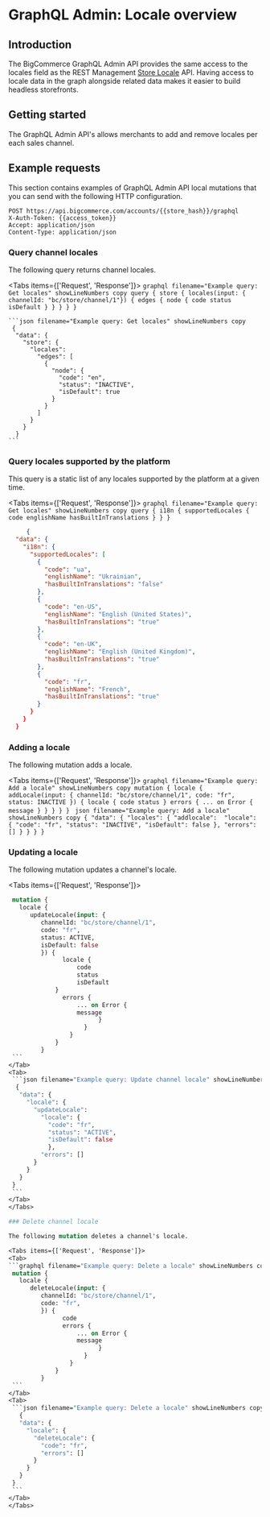 # GraphQL Admin: Locale overview

## Introduction

The BigCommerce GraphQL Admin API provides the same access to the locales field as the REST Management [Store Locale](/docs/rest-management/settings/store-locale) API. Having access to locale data in the graph alongside related data makes it easier to build headless storefronts.

## Getting started

The GraphQL Admin API's allows merchants to add and remove locales per each sales channel. 

## Example requests
This section contains examples of GraphQL Admin API local mutations that you can send with the following HTTP configuration.

```http filename="GraphQL Admin API HTTP configuration" showLineNumbers copy
POST https://api.bigcommerce.com/accounts/{{store_hash}}/graphql
X-Auth-Token: {{access_token}}
Accept: application/json
Content-Type: application/json
```
### Query channel locales

The following query returns channel locales. 

<Tabs items={['Request', 'Response']}>
  <Tab>
    ```graphql filename="Example query: Get locales" showLineNumbers copy
    query {
      store {
        locales(input: { channelId: "bc/store/channel/1"}) {
          edges {
            node {
              code
              status
              isDefault
            }
          }
        }
      }
    }
    ```
  </Tab>
  <Tab>

    ```json filename="Example query: Get locales" showLineNumbers copy
     {
      "data": {
        "store": {
          "locales": 
            "edges": [
              {
                "node": {
                  "code": "en",
                  "status": "INACTIVE",
                  "isDefault": true
                }
              }
            ]
          }
        }
      }
    ```
  </Tab>
</Tabs>

### Query locales supported by the platform

<Callout type="info">
This query is a static list of any locales supported by the platform at a given time.
</Callout>

<Tabs items={['Request', 'Response']}>
  <Tab>
    ```graphql filename="Example query: Get locales" showLineNumbers copy
    query {
      i18n {
        supportedLocales {
          code
          englishName
          hasBuiltInTranslations
          }
        }
      }
    ```
  </Tab>
<Tab>
```json filename="Example query: Get locales" showLineNumbers copy
     {
  "data": {
    "i18n": {
      "supportedLocales": [
        {
          "code": "ua",
          "englishName": "Ukrainian",
          "hasBuiltInTranslations": "false"
        },
        {
          "code": "en-US",
          "englishName": "English (United States)",
          "hasBuiltInTranslations": "true"
        },
        {
          "code": "en-UK",
          "englishName": "English (United Kingdom)",
          "hasBuiltInTranslations": "true"
        },
        {
          "code": "fr",
          "englishName": "French",
          "hasBuiltInTranslations": "true"
        }
      }
    }
  }
```
</Tab>
</Tabs>

### Adding a locale

The following mutation adds a locale. 

<Tabs items={['Request', 'Response']}>
  <Tab>
    ```graphql filename="Example query: Add a locale" showLineNumbers copy
    mutation {
      locale {
         addLocale(input: {
            channelId: "bc/store/channel/1",
            code: "fr",
            status: INACTIVE
            }) {
                  locale {
                      code
                      status
                }
                  errors {
                      ... on Error {
                      message
                            }
                        }
                    }
                }
            }
    ```
  </Tab>
   <Tab>
    ```json filename="Example query: Add a locale" showLineNumbers copy
     {
      "data": {
        "locales": {
          "addlocale": 
            "locale": {
              "code": "fr",
              "status": "INACTIVE",
              "isDefault": false
              },
            "errors": []
          }
        }
      }
    }
    ```
  </Tab>
</Tabs>

### Updating a locale

The following mutation updates a channel's locale. 

<Tabs items={['Request', 'Response']}>
  <Tab>
   ```graphql filename="Example query: Update a locale" showLineNumbers copy
    mutation {
      locale {
         updateLocale(input: {
            channelId: "bc/store/channel/1",
            code: "fr",
            status: ACTIVE,
            isDefault: false
            }) {
                  locale {
                      code
                      status
                      isDefault
                }
                  errors {
                      ... on Error {
                      message
                            }
                        }
                    }
                }
            }
    ```
  </Tab>
   <Tab>
    ```json filename="Example query: Update channel locale" showLineNumbers copy
     {
      "data": {
        "locale": {
          "updateLocale": 
            "locale": {
              "code": "fr",
              "status": "ACTIVE",
              "isDefault": false
              },
            "errors": []
          }
        }
      }
    }
    ```
  </Tab>
</Tabs>

### Delete channel locale

The following mutation deletes a channel's locale. 

<Tabs items={['Request', 'Response']}>
  <Tab>
   ```graphql filename="Example query: Delete a locale" showLineNumbers copy
    mutation {
      locale {
         deleteLocale(input: {
            channelId: "bc/store/channel/1",
            code: "fr",
            }) {
                  code
                  errors {
                      ... on Error {
                      message
                            }
                        }
                    }
                }
            }
    ```
  </Tab>
   <Tab>
    ```json filename="Example query: Delete a locale" showLineNumbers copy
      {
      "data": {
        "locale": {
          "deleteLocale": {
            "code": "fr",
            "errors": []
          }
        }
      }
    }
    ```
  </Tab>
</Tabs>


